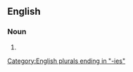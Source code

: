 ==English==

===Noun===
{{head|en|noun form}}

# {{plural of|en|belligerency}}

[[Category:English plurals ending in "-ies"]]